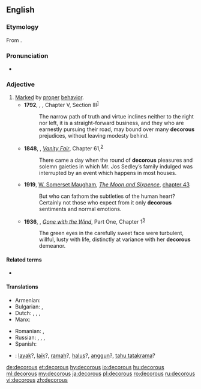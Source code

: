==English==

===Etymology===
{{PIE root|en|deḱ}}
From {{der|en|la|decōrus||seemly, becoming}}.

===Pronunciation===
* {{a|UK}} {{IPA|/ˈdɛkəɹəs/|lang=en}}

===Adjective===
{{en-adj}}

# [[mark|Marked]] by [[proper]] [[behavior]]. 
#* '''1792''', {{w|Mary Wollstonecraft}}, ''{{w|A Vindication of the Rights of Women}}'', Chapter V, Section III<sup>[http://www.gutenberg.org/cache/epub/3420/pg3420-images.html]</sup>
#*: The narrow path of truth and virtue inclines neither to the right nor left, it is a straight-forward business, and they who are earnestly pursuing their road, may bound over many '''decorous''' prejudices, without leaving modesty behind.
#* '''1848''', {{w|William Makepeace Thackeray}}, ''[[w:Vanity Fair (novel)|Vanity Fair]]'', Chapter 61,<sup>[http://www.gutenberg.org/files/599/599-h/599-h.htm]</sup>
#*: There came a day when the round of '''decorous''' pleasures and solemn gaieties in which Mr. Jos Sedley’s family indulged was interrupted by an event which happens in most houses. 
#* '''1919''', [[w:William Somerset Maugham|W. Somerset Maugham]], ''[[w:The Moon and Sixpence|The Moon and Sixpence]]'', [[s:The Moon and Sixpence/Chapter XLIII|chapter 43]]
#*: But who can fathom the subtleties of the human heart? Certainly not those who expect from it only '''decorous''' sentiments and normal emotions.
#* '''1936''', {{w|Margaret Mitchell}}, ''[[w:Gone with the Wind (novel)|Gone with the Wind]]'', Part One, Chapter 1<sup>[http://gutenberg.net.au/ebooks02/0200161h.html]</sup>
#*: The green eyes in the carefully sweet face were turbulent, willful, lusty with life, distinctly at variance with her '''decorous''' demeanor.

====Related terms====
* {{l|en|decorum}}

====Translations====
{{trans-top|behaving properly}}
* Armenian: {{t+|hy|պատշաճ}}
* Bulgarian: {{t+|bg|пристоен}}, {{t+|bg|благоприличен}}
* Dutch: {{t+|nl|keurig}}, {{t+|nl|goed}}, {{t+|nl|net}}, {{t|nl|welvoeglijk}}
* Manx: {{t|gv|beasagh}}
{{trans-mid}}
* Romanian: {{t+|ro|cuviincios}}, {{t|ro|decoros}}
* Russian: {{t+|ru|благопристо́йный|m}}, {{t+|ru|поря́дочный|m}}, {{t+|ru|прили́чный|m}}, {{t+|ru|присто́йный|m}}
* Spanish: {{t+|es|decoro|m}}
{{trans-bottom}}

{{checktrans-top}}
* {{ttbc|id}}: [[layak]]?, [[laik]]?, [[ramah]]?, [[halus]]?, [[anggun]]?, [[tahu tatakrama]]?
{{trans-mid}}
{{trans-bottom}}

[[de:decorous]]
[[et:decorous]]
[[hy:decorous]]
[[io:decorous]]
[[hu:decorous]]
[[ml:decorous]]
[[my:decorous]]
[[ja:decorous]]
[[pl:decorous]]
[[ro:decorous]]
[[ru:decorous]]
[[vi:decorous]]
[[zh:decorous]]